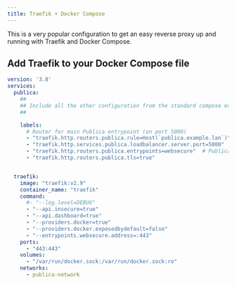 ```yaml
---
title: Traefik + Docker Compose
---
```



<EarlyDoc />

This is a very popular configuration to get an easy reverse proxy up and running with Traefik and Docker Compose.

## Add Traefik to your Docker Compose file

```yaml
version: '3.8'
services:
  publica:
    ##
    ## Include all the other configuration from the standard compose example.
    ##

    labels:
      # Router for main Publica entrypoint (on port 5000)
      - "traefik.http.routers.publica.rule=Host(`publica.example.lan`)"  # Replace with your domain
      - "traefik.http.services.publica.loadbalancer.server.port=5000"  # Internal port for publica
      - "traefik.http.routers.publica.entrypoints=websecure"  # Publica requires HTTPS
      - "traefik.http.routers.publica.tls=true"


  traefik:
    image: "traefik:v2.9"
    container_name: "traefik"
    command:
      #- "--log.level=DEBUG"
      - "--api.insecure=true"
      - "--api.dashboard=true"
      - "--providers.docker=true"
      - "--providers.docker.exposedbydefault=false"
      - "--entrypoints.websecure.address=:443"
    ports:
      - "443:443"
    volumes:
      - "/var/run/docker.sock:/var/run/docker.sock:ro"
    networks:
      - publica-network
```
